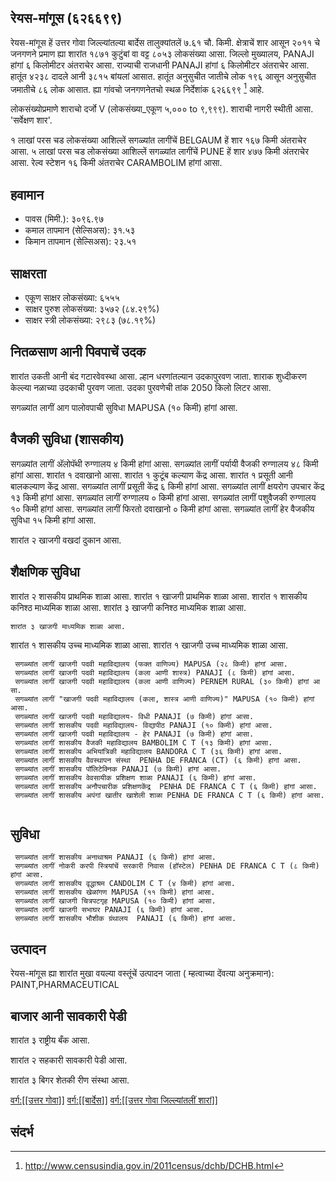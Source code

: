 {{माहितीचौकट भारतीय न्यायक्षेत्र
|प्रकार=शार
|जनगणना २०११_स्थलनिर्देशांक=626699
|स्थानीक_नांव=रेयस-मांगूस
|तालुका_नांव=बार्देस
|जिल्लो_नांव=उत्तर गोवा
|राज्य_नांव =गोवा
|विभाग=
|जिल्लो =[[उत्तर गोवा]]
|तालुका_नांवे =[[बार्देस]]
|लागींचें शार=[[BELGAUM]]
|अक्षांश=
|रेखांश=
|शोधक_स्थान =right
|क्षेत्रफळ_एकूण=7.61
|दर्या सपाटी पसून उंची=
|लोकसंख्या_एकूण=8053
|लोकसंख्या_वर्स=2011
|लोकसंख्या_घनत्व=1058
|लोकसंख्या_पुरूश=4238
|लोकसंख्या_स्त्री=3815
|लिंग_गुणोत्तर=900
|अधिकृत_भाशा=[[कोंकणी, मराठी]]
}}

== रेयस-मांगूस (६२६६९९) ==

रेयस-मांगूस हें उत्तर गोवा जिल्ल्यांतल्या बार्देस तालुक्यांतलें ७.६१ चौ. किमी. क्षेत्राचें शार आसून २०११ चे जनगणने प्रमाण ह्या शारांत १८७१ कुटुंबां वा वट्ट ८०५३ लोकसंख्या आसा. जिल्लो मुख्यालय, PANAJI हांगां ६ किलोमीटर अंतराचेर आसा. राज्याची राजधानी PANAJI हांगां ६ किलोमीटर अंतराचेर आसा.   हातूंत ४२३८ दादले आनी ३८१५ बांयलां आसात. हातूंत अनुसुचीत जातीचे लोक १९६ आसून अनुसुचीत जमातीचे ८६ लोक आसात. ह्या गांवचो जनगणनेतचो स्थळ निर्देशांक ६२६६९९  <ref>http://www.censusindia.gov.in/2011census/dchb/DCHB.html</ref> आहे.

लोकसंख्योप्रमाणे शाराचो दर्जो V (लोकसंख्या_एकूण ५,००० to ९,९९९).
शाराची नागरी स्थीती आसा. 'सर्वेक्षण शार'.

१  लाखां परस चड लोकसंख्या आशिल्लें सगळ्यांत लागींचें BELGAUM हें शार १६७ किमी अंतराचेर आसा. ५  लाखां परस चड लोकसंख्या आशिल्लें सगळ्यांत लागींचें PUNE हें शार ४७७ किमी अंतराचेर आसा. रेल्व स्टेशन १६ किमी अंतराचेर CARAMBOLIM हांगां आसा.


== हवामान ==  
* पावस (मिमी.): ३०९६.९७ 
* कमाल तापमान (सेल्सिअस): ३१.५३
* किमान तापमान (सेल्सिअस): २३.५१


== साक्षरता ==  
* एकूण साक्षर लोकसंख्या: ६५५५
* साक्षर पुरुश लोकसंख्या: ३५७२ (८४.२९%)
* साक्षर स्त्री लोकसंख्या: २९८३ (७८.१९%)


== नितळसाण आनी पिवपाचें उदक ==  
शारांत उकती आनी बंद गटारवेवस्था आसा.
ल्हान धरणांतल्यान उदकापुरवण जाता. शाराक शुध्दीकरण केल्ल्या नळाच्या उदकाची पुरवण जाता. उदका पुरवणेची तांक 2050 किलो लिटर आसा.

सगळ्यांत लागीं आग पालोवपाची सुविधा MAPUSA (१० किमी) हांगां आसा.


== वैजकी सुविधा (शासकीय) ==
सगळ्यांत लागीं अ‍ॅलोपॅथी रुग्णालय ४ किमी हांगां आसा.
सगळ्यांत लागीं पर्यायी वैजकी रुग्णालय ४८ किमी हांगां आसा.
﻿शारांत १ दवाखानो आसा.
﻿शारांत १ कुटूंब कल्याण केंद्र आसा.
﻿शारांत १ प्रसूती आनी बालकल्याण केंद्र आसा.
सगळ्यांत लागीं प्रसूती केंद्र ६ किमी हांगां आसा.
सगळ्यांत लागीं क्षयरोग उपचार केंद्र  १३ किमी हांगां आसा.
सगळ्यांत लागीं रुग्णालय ० किमी हांगां आसा.
सगळ्यांत लागीं पशुवैजकी रुग्णालय  १० किमी हांगां आसा.
सगळ्यांत लागीं फिरतो दवाखानो ० किमी हांगां आसा.
सगळ्यांत लागीं हेर वैजकीय सुविधा १५ किमी हांगां आसा.



शारांत २ खाजगी वखदां दुकान आसा.


== शैक्षणिक सुविधा ==
शारांत २ शासकीय प्राथमिक शाळा आसा. ﻿शारांत १ खाजगी प्राथमिक शाळा आसा. 
﻿शारांत १ शासकीय कनिश्ठ माध्यमिक शाळा  आसा. शारांत ३ खाजगी कनिश्ठ माध्यमिक शाळा  आसा.  
 शारांत ३ खाजगी माध्यमिक शाळा आसा.  
﻿शारांत १ शासकीय उच्च माध्यमिक शाळा आसा. ﻿शारांत १ खाजगी उच्च माध्यमिक शाळा आसा.  
   
   
  सगळ्यांत लागीं खाजगी पदवी महाविद्यालय (फक्त वाणिज्य) MAPUSA (२८ किमी) हांगां आसा.
  सगळ्यांत लागीं खाजगी पदवी महाविद्यालय (कला आणी शास्त्र) PANAJI (८ किमी) हांगां आसा.
  सगळ्यांत लागीं खाजगी पदवी महाविद्यालय (कला आणी वाणिज्य) PERNEM RURAL (३० किमी) हांगां आसा.
  सगळ्यांत लागीं "खाजगी पदवी महाविद्यालय (कला, शास्त्र आणी वाणिज्य)" MAPUSA (१० किमी) हांगां आसा.
  सगळ्यांत लागीं खाजगी पदवी महाविद्यालय- विधी PANAJI (७ किमी) हांगां आसा.
  सगळ्यांत लागीं शासकीय पदवी महाविद्यालय- विद्यापीठ PANAJI (१० किमी) हांगां आसा.
  सगळ्यांत लागीं खाजगी पदवी महाविद्यालय - हेर PANAJI (७ किमी) हांगां आसा.
  सगळ्यांत लागीं शासकीय वैजकी महाविद्यालय BAMBOLIM C T (१३ किमी) हांगां आसा.
  सगळ्यांत लागीं शासकीय अभियांत्रिकी महाविद्यालय BANDORA C T (३६ किमी) हांगां आसा.
  सगळ्यांत लागीं शासकीय वैवस्थापन संस्था  PENHA DE FRANCA (CT) (६ किमी) हांगां आसा.
  सगळ्यांत लागीं शासकीय पॉलिटेक्निक PANAJI (७ किमी) हांगां आसा.
  सगळ्यांत लागीं शासकीय वेवसायीक प्रशिक्षण शाळा PANAJI (६ किमी) हांगां आसा.
  सगळ्यांत लागीं शासकीय अनौपचारीक प्रशिक्षणकेंद्र  PENHA DE FRANCA C T (६ किमी) हांगां आसा.
  सगळ्यांत लागीं शासकीय अपंगां खातीर खाशेली शाळा PENHA DE FRANCA C T (६ किमी) हांगां आसा.
   


== सुविधा ==
  सगळ्यांत लागीं शासकीय अनाथाश्रम PANAJI (६ किमी) हांगां आसा.
  सगळ्यांत लागीं नोकरी करपी स्त्रियांचें सरकारी निवास (हॉस्टेल) PENHA DE FRANCA C T (८ किमी) हांगां आसा.
  सगळ्यांत लागीं शासकीय वृद्धाश्रम CANDOLIM C T (४ किमी) हांगां आसा.
  सगळ्यांत लागीं शासकीय खेळांगण MAPUSA (११ किमी) हांगां आसा.
  सगळ्यांत लागीं खाजगी चित्रपटगृह MAPUSA (१० किमी) हांगां आसा.
  सगळ्यांत लागीं खाजगी सभाघर PANAJI (६ किमी) हांगां आसा.
  सगळ्यांत लागीं शासकीय भौशीक ग्रंथालय  PANAJI (६ किमी) हांगां आसा.


== उत्पादन ==
रेयस-मांगूस ह्या शारांत मुखा वयल्या वस्तूंचें उत्पादन जाता ( म्हत्वाच्या देंवत्या अनुक्रमान): PAINT,PHARMACEUTICAL


== बाजार आनी सावकारी पेडी  ==
शारांत ३ राष्ट्रीय बँक आसा.

शारांत २ सहकारी सावकारी पेडी  आसा.

शारांत ३ बिगर शेतकी रीण संस्था आसा.



[[वर्ग:[[उत्तर गोवा]]]]
[[वर्ग:[[बार्देस]]]]
[[वर्ग:[[उत्तर गोवा जिल्ल्यांतलीं शारां]]]]


== संदर्भ ==
 


